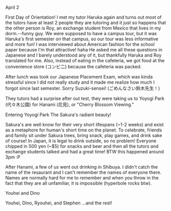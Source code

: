 April 2

First Day of Orientation! I met my tutor Haruka again and turns out most of the tutors have at least 2 people they are tutoring and it just so happens that the other person is Roy, an exchange student from Mexico that lives in my dorm.--funny guy. We were supposed to have a campus tour, but it was Haruka's first semester on that campus, so our tour was less informative and more fun! I was interviewed about American fashion for the school paper because I'm that attractive! haha He asked me all these questions in Japanese and I barely understood any of it, but thankfully Haruka and Roy translated for me. Also, instead of eating in the cafeteria, we got food at the convenience store (コンビ二) because the cafeteria was packed.

After lunch was took our Japanese Placement Exam, which was kinda stressful since I did not really study and it made me realize how much I forgot since last semester. Sorry Suzuki-sensei! (ごめんなさい鈴木先生！)

They tutors had a surprise after out test, they were taking us to Yoyogi Park (代々木公園) for Hanami (花見), or "Cherry Blossom Viewing."

Entering Yoyogi Park
The Sakura's radiant beauty!

Sakura's are well know for their very short lifespans (~1-2 weeks) and exist as a metaphore for human's short time on the planet. To celebrate, friends and family sit under Sakura trees, bring snack, play games, and drink sake of course! In Japan, it is legal to drink outside, so no problem! Everyone chipped in 500 yen (~$5) for snacks and beer and then all the tutors and exchange students talked and had a great time! BTW this happened around 3pm :P

After Hanami, a few of us went out drinking in Shibuya. I didn't catch the name of the resaurant and I can't remember the names of everyone there. Names are normally hard for me to remember and when you throw in the fact that they are all unfamiliar, it is impossible (hyperbole rocks btw).

Youhei and Dino

Youhei, Dino, Ryouhei, and Stephen
...and the rest!
